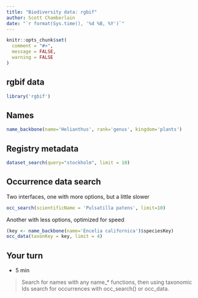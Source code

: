 ```yaml
---
title: "Biodiversity data: rgbif"
author: Scott Chamberlain
date: "`r format(Sys.time(), '%d %B, %Y')`"
---
```


```r
knitr::opts_chunk$set(
  comment = "#>",
  message = FALSE,
  warning = FALSE
)
```

## rgbif data

```r
library('rgbif')
```

## Names

```r
name_backbone(name='Helianthus', rank='genus', kingdom='plants')
```

## Registry metadata

```r
dataset_search(query="stockholm", limit = 10)
```

## Occurrence data search

Two interfaces, one with more options, but a little slower

```r
occ_search(scientificName = 'Pulsatilla patens', limit=10)
```

Another with less options, optimized for speed

```r
(key <- name_backbone(name='Encelia californica')$speciesKey)
occ_data(taxonKey = key, limit = 4)
```


## Your turn

- 5 min

> Search for names with any name_* functions, then using taxonomic Ids
search for occurrences with occ_search() or occ_data. 

